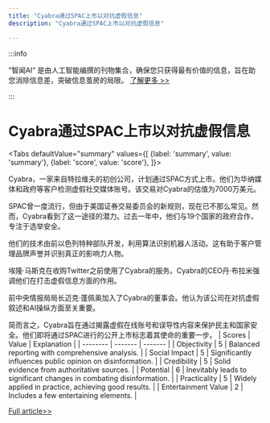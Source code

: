 ```yaml
---
title: "Cyabra通过SPAC上市以对抗虚假信息"
description: "Cyabra通过SPAC上市以对抗虚假信息"

---
```



:::info

“智闻AI“ 是由人工智能编撰的刊物集合，确保您只获得最有价值的信息，旨在助您消除信息差，突破信息茧房的局限。  [了解更多 >>](/)

:::

# Cyabra通过SPAC上市以对抗虚假信息


<Tabs
	defaultValue="summary"
	values={[
	{label: 'summary', value: 'summary'},
	{label: 'score', value: 'score'},
]}>
<TabItem value="summary">


Cyabra，一家来自特拉维夫的初创公司，计划通过SPAC方式上市。他们为华纳媒体和政府等客户检测虚假社交媒体账号。该交易对Cyabra的估值为7000万美元。

SPAC曾一度流行，但由于美国证券交易委员会的新规则，现在已不那么常见。然而，Cyabra看到了这一途径的潜力。过去一年中，他们与19个国家的政府合作，专注于选举安全。

他们的技术由前以色列特种部队开发，利用算法识别机器人活动。这有助于客户管理品牌声誉并识别真正的影响力人物。

埃隆·马斯克在收购Twitter之前使用了Cyabra的服务。Cyabra的CEO丹·布拉米强调他们在打击虚假信息方面的作用。

前中央情报局局长迈克·蓬佩奥加入了Cyabra的董事会。他认为该公司在对抗虚假叙述和AI操纵方面至关重要。

简而言之，Cyabra旨在通过揭露虚假在线账号和误导性内容来保护民主和国家安全。他们即将通过SPAC进行的公开上市标志着其使命的重要一步。
</TabItem>
<TabItem value="score">
	| Scores     | Value   | Explanation |
	| -------- | ------- | ------- |
	| Objectivity  | 5    | Balanced reporting with comprehensive analysis.    |
	| Social Impact | 5     | Significantly influences public opinion on disinformation.    |
	| Credibility    | 5    | Solid evidence from authoritative sources.    |
	| Potential    | 6    | Inevitably leads to significant changes in combating disinformation.    |
	| Practicality    | 5    | Widely applied in practice, achieving good results.    |
	| Entertainment Value    | 2    | Includes a few entertaining elements.    |
</TabItem>
</Tabs>

[Full article>>](https://techcrunch.com/2024/07/23/cyabra-a-startup-helping-companies-and-governments-detect-disinformation-plans-to-go-public-via-spac/)

